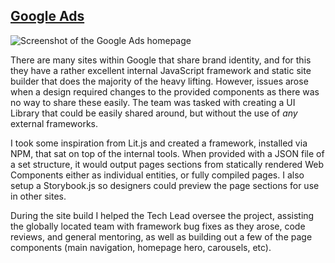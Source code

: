 ## [Google Ads](https://ads.google.com)

![Screenshot of the Google Ads homepage](/images/gads.png "Go to Google Ads")

There are many sites within Google that share brand identity, and for this they
have a rather excellent internal JavaScript framework and static site builder
that does the majority of the heavy lifting. However, issues arose when a design
required changes to the provided components as there was no way to share these
easily. The team was tasked with creating a UI Library that could be easily
shared around, but without the use of *any* external frameworks.

I took some inspiration from Lit.js and created a framework, installed via NPM,
that sat on top of the internal tools. When provided with a JSON file of a set structure, it would
output pages sections from statically rendered Web Components either as individual entities, or
fully compiled pages. I also setup a Storybook.js so designers could preview the
page sections for use in other sites.

During the site build I helped the Tech Lead oversee the project, assisting the
globally located team with framework bug fixes as they arose, code reviews, and
general mentoring, as well as building out a few of the page components (main
navigation, homepage hero, carousels, etc).
